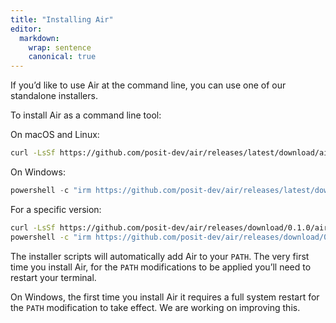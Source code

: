 ```yaml
---
title: "Installing Air"
editor:
  markdown:
    wrap: sentence
    canonical: true
---
```


If you'd like to use Air at the command line, you can use one of our standalone installers.

```{=html}
<!--
# Uncomment after we support this

Note that if you'd like to use Air inside VS Code or Positron, then the Extension for those editors comes pre-bundled with an Air binary, so there's nothing you need to do besides [download the Extension](editors.qmd).
-->
```

To install Air as a command line tool:

On macOS and Linux:

``` bash
curl -LsSf https://github.com/posit-dev/air/releases/latest/download/air-installer.sh | sh
```

On Windows:

``` powershell
powershell -c "irm https://github.com/posit-dev/air/releases/latest/download/air-installer.ps1 | iex"
```

For a specific version:

``` bash
curl -LsSf https://github.com/posit-dev/air/releases/download/0.1.0/air-installer.sh | sh
powershell -c "irm https://github.com/posit-dev/air/releases/download/0.1.0/air-installer.ps1 | iex"
```

The installer scripts will automatically add Air to your `PATH`.
The very first time you install Air, for the `PATH` modifications to be applied you'll need to restart your terminal.

On Windows, the first time you install Air it requires a full system restart for the `PATH` modification to take effect.
We are working on improving this.
